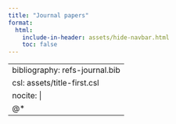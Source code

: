 ```yaml
---
title: "Journal papers"
format:
  html:
    include-in-header: assets/hide-navbar.html
    toc: false
---
```


::: {.quarto-bibliography}
---
bibliography: refs-journal.bib
csl: assets/title-first.csl
nocite: |
  @*
---
:::
